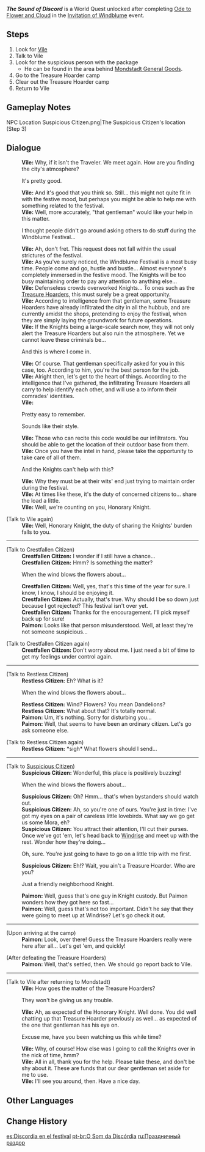 {{Quest Infobox
|id            = 70001
|image         = 
|type          = World
|event_name    = Invitation of Windblume
|requirement   = Complete [[Ode to Flower and Cloud]]
|startLocation = [[Mondstadt City|Mondstadt]], [[Mondstadt]]
|prev          = 
|next          = 
|rewards       = Primogem*20;Hero's Wit*2;Mora*20,000
|characters    = Paimon; Suspicious Citizen; Traveler; Vile
|region        = Mondstadt
|area          = Starfell Valley
|subarea       = Mondstadt City
}}
'''''The Sound of Discord''''' is a World Quest unlocked after completing [[Ode to Flower and Cloud]] in the [[Invitation of Windblume]] event.

==Steps==
# Look for [[Vile]]
# Talk to Vile
# Look for the suspicious person with the package
#* He can be found in the area behind [[Mondstadt General Goods]].
# Go to the Treasure Hoarder camp
# Clear out the Treasure Hoarder camp
# Return to Vile

==Gameplay Notes==
<gallery>
NPC Location Suspicious Citizen.png|The Suspicious Citizen's location (Step 3)
</gallery>

==Dialogue==
{{Quest Description|Vile has caught wind of some concerning news and would like you to go and investigate.}}
{{Dialogue Start}}
:'''Vile:''' Why, if it isn't the Traveler. We meet again. How are you finding the city's atmosphere?
:{{DIcon}} It's pretty good.
:'''Vile:''' And it's good that you think so. Still... this might not quite fit in with the festive mood, but perhaps you might be able to help me with something related to the festival.
:'''Vile:''' Well, more accurately, "that gentleman" would like your help in this matter.
:{{DIcon}} I thought people didn't go around asking others to do stuff during the Windblume Festival...
:'''Vile:''' Ah, don't fret. This request does not fall within the usual strictures of the festival.
:'''Vile:''' As you've surely noticed, the Windblume Festival is a most busy time. People come and go, hustle and bustle... Almost everyone's completely immersed in the festive mood. The Knights will be too busy maintaining order to pay any attention to anything else...
:'''Vile:''' Defenseless crowds overworked Knights... To ones such as the [[Treasure Hoarders]], this must surely be a great opportunity.
:'''Vile:''' According to intelligence from that gentleman, some Treasure Hoarders have already infiltrated the city in all the hubbub, and are currently amidst the shops, pretending to enjoy the festival, when they are simply laying the groundwork for future operations.
:'''Vile:''' If the Knights being a large-scale search now, they will not only alert the Treasure Hoarders but also ruin the atmosphere. Yet we cannot leave these criminals be...
:{{DIcon}} And this is where I come in.
:'''Vile:''' Of course. That gentleman specifically asked for you in this case, too. According to him, you're the best person for the job.
:'''Vile:''' Alright then, let's get to the heart of things. According to the intelligence that I've gathered, the infiltrating Treasure Hoarders all carry {{Color|buzzword|a pouch}} to help identify each other, and will use a {{Color|buzzword|code}} to inform their comrades' identities.
:'''Vile:''' {{Color|buzzword|When the wind blows the flowers about &mdash; that's when bystanders should watch out.}}
:{{DIcon}} Pretty easy to remember.
:{{DIcon}} Sounds like their style.
:'''Vile:''' Those who can recite this code would be our infiltrators. You should be able to get the location of their outdoor base from them.
:'''Vile:''' Once you have the intel in hand, please take the opportunity to take care of all of them.
:{{DIcon}} And the Knights can't help with this?
:'''Vile:''' Why they must be at their wits' end just trying to maintain order during the festival.
:'''Vile:''' At times like these, it's the duty of concerned citizens to... share the load a little.
:'''Vile:''' Well, we're counting on you, Honorary Knight.

;(Talk to Vile again)
:'''Vile:''' Well, Honorary Knight, the duty of sharing the Knights' burden falls to you.
----
;(Talk to Crestfallen Citizen)
:'''Crestfallen Citizen:''' I wonder if I still have a chance...
:'''Crestfallen Citizen:''' Hmm? Is something the matter?
:{{DIcon}} When the wind blows the flowers about...
:'''Crestfallen Citizen:''' Well, yes, that's this time of the year for sure. I know, I know, I should be enjoying it.
:'''Crestfallen Citizen:''' Actually, that's true. Why should I be so down just because I got rejected? This festival isn't over yet.
:'''Crestfallen Citizen:''' Thanks for the encouragement. I'll pick myself back up for sure!
:'''Paimon:''' Looks like that person misunderstood. Well, at least they're not someone suspicious...

;(Talk to Crestfallen Citizen again)
:'''Crestfallen Citizen:''' Don't worry about me. I just need a bit of time to get my feelings under control again.
----
;(Talk to Restless Citizen)
:'''Restless Citizen:''' Eh? What is it?
:{{DIcon}} When the wind blows the flowers about...
:'''Restless Citizen:''' Wind? Flowers? You mean Dandelions?
:'''Restless Citizen:''' What about that? It's totally normal.
:'''Paimon:''' Um, it's nothing. Sorry for disturbing you...
:'''Paimon:''' Well, that seems to have been an ordinary citizen. Let's go ask someone else.

;(Talk to Restless Citizen again)
:'''Restless Citizen:''' *sigh* What flowers should I send...
----
;(Talk to [[Suspicious Citizen]])
:'''Suspicious Citizen:''' Wonderful, this place is positively buzzing!
:{{DIcon}} When the wind blows the flowers about...
:'''Suspicious Citizen:''' Oh? Hmm... that's when bystanders should watch out.
:'''Suspicious Citizen:''' Ah, so you're one of ours. You're just in time: I've got my eyes on a pair of careless little lovebirds. What say we go get us some Mora, eh?
:'''Suspicious Citizen:''' You attract their attention, I'll cut their purses. Once we've got 'em, let's head back to [[Windrise]] and meet up with the rest. Wonder how they're doing...
:{{DIcon}} Oh, sure. You're just going to have to go on a little trip with me first.
:'''Suspicious Citizen:''' Eh!? Wait, you ain't a Treasure Hoarder. Who are you?
:{{DIcon}} Just a friendly neighborhood Knight.
:{{Black Screen|''The Knights of Favonius rush to the scene and take the suspect away.''}}
:'''Paimon:''' Well, guess that's one guy in Knight custody. But Paimon wonders how they got here so fast...
:'''Paimon:''' Well, guess that's not too important. Didn't he say that they were going to meet up at Windrise? Let's go check it out.
----
;(Upon arriving at the camp)
:'''Paimon:''' Look, over there! Guess the Treasure Hoarders really were here after all... Let's get 'em, and quickly!

;(After defeating the Treasure Hoarders)
:'''Paimon:''' Well, that's settled, then. We should go report back to Vile.
----
;(Talk to Vile after returning to Mondstadt)
:'''Vile:''' How goes the matter of the Treasure Hoarders?
:{{DIcon}} They won't be giving us any trouble.
:'''Vile:''' Ah, as expected of the Honorary Knight. Well done. You did well chatting up that Treasure Hoarder previously as well... as expected of the one that gentleman has his eye on.
:{{DIcon}} Excuse me, have you been watching us this while time?
:'''Vile:''' Why, of course! How else was I going to call the Knights over in the nick of time, hmm?
:'''Vile:''' All in all, thank you for the help. Please take these, and don't be shy about it. These are funds that our dear gentleman set aside for me to use.
:'''Vile:''' I'll see you around, then. Have a nice day.
{{Dialogue End}}

==Other Languages==
{{Other Languages
|en      = The Sound of Discord
|zhs     = 节日里的不谐音
|zhs_rm  = Jiérì Lǐ de Bùxié Yīn
|zht     = 節日裡的不諧音
|zht_rm  = Jiérì Lǐ de Bùxié Yīn
|zh_tl   = The Sound of Discord During the Festival
|ja      = 祭りの中の不協和音
|ja_rm   = Matsuri no Naka no Fukyouwaon
|ja_tl   = Discord in the Festival
|ko      = 축제 속 불협화음
|ko_rm   = Chukje Sok Bulhyeophwaeum
|ko_tl   = Dissonance in the Festival
|es      = Discordia en el festival
|es_tl   = Discord in the Festival
|fr      = Discorde au festival
|fr_tl   = Discord in the Festival
|ru      = Праздничный раздор
|ru_tl   = Festive Discord
|th      = ความไม่สอดคล้องในเทศกาล
|th_rm   = 
|th_tl   = 
|vi      = Âm Điệu Lạc Lõng Trong Ngày Lễ
|vi_tl   = 
|de      = Der Klang der Zwietracht
|de_tl   = The Sound of Discord
|id      = Perselisihan Saat Festival
|id_tl   = Discord in the Moment of Festival
|pt      = O Som da Discórdia
|pt_tl   = The Sound of Discord
}}

==Change History==
{{Change History|1.4}}

[[es:Discordia en el festival]]
[[pt-br:O Som da Discórdia]]
[[ru:Праздничный раздор]]